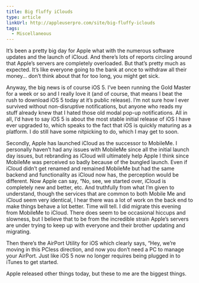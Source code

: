 ```yaml
---
title: Big fluffy iClouds
type: article
linkUrl: http://appleuserpro.com/site/big-fluffy-iclouds
tags:
  - Miscellaneous
---
```


It’s been a pretty big day for Apple what with the numerous software updates and the launch of iCloud. And there’s lots of reports circling around that Apple’s servers are completely overloaded. But that’s pretty much as expected. It’s like everyone going to the bank at once to withdraw all their money… don’t think about that for too long, you might get sick.

Anyway, the big news is of course iOS 5. I’ve been running the Gold Master for a week or so and I really love it (and of course, that means I beat the rush to download iOS 5 today at it’s public release). I’m not sure how I ever survived without non-disruptive notifications, but anyone who reads my stuff already knew that I hated those old modal pop-up notifications. All in all, I’d have to say iOS 5 is about the most stable initial release of iOS I have ever upgraded to, which speaks to the fact that iOS is quickly maturing as a platform. I do still have some nitpicking to do, which I may get to soon.

Secondly, Apple has launched iCloud as the successor to MobileMe. I personally haven’t had any issues with MobileMe since all the initial launch day issues, but rebranding as iCloud will ultimately help Apple I think since MobileMe was perceived so badly because of the bungled launch. Even if iCloud didn’t get renamed and remained MobileMe but had the same backend and functionality as iCloud now has, the perception would be different. Now Apple can say, “No, see, we started over, iCloud is completely new and better, etc. And truthfully from what I’m given to understand, though the services that are common to both Mobile Me and iCloud seem very identical, I hear there was a lot of work on the back end to make things behave a lot better. Time will tell. I did migrate this evening from MobileMe to iCloud. There does seem to be occasional hiccups and slowness, but I believe that to be from the incredible strain Apple’s servers are under trying to keep up with everyone and their brother updating and migrating.

Then there’s the AirPort Utility for iOS which clearly says, “Hey, we’re moving in this PCless direction, and now you don’t need a PC to manage your AirPort. Just like iOS 5 now no longer requires being plugged in to iTunes to get started.

Apple released other things today, but these to me are the biggest things.
